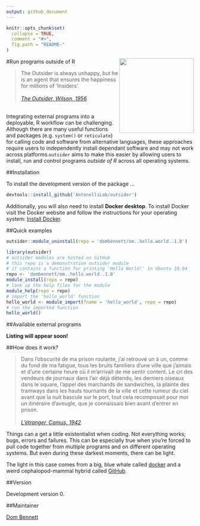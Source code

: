 ```yaml
---
output: github_document
---
```


<!-- README.md is generated from README.Rmd. Please edit that file -->
<!-- devtools::rmarkdown::render("README.Rmd") -->
<!-- Rscript -e "library(knitr); knit('README.Rmd')" -->

```r
knitr::opts_chunk$set(
  collapse = TRUE,
  comment = "#>",
  fig.path = "README-"
)
```

#Run programs outside of R <img src="logo.png" height="200" align="right"/>

> The Outsider is always unhappy, but he is an agent that ensures the happiness for millions of 'Insiders'.<br><br>
*[The Outsider, Wilson, 1956](https://en.wikipedia.org/wiki/The_Outsider_(Colin_Wilson)).*

<br>
Integrating external programs into a deployable, R workflow can be challenging. Although there are many useful functions and packages (e.g. `system()` or `reticulate`) for calling code and software from alternative languages, these approaches require users to independently install dependant software and may not work across platforms.`outsider` aims to make this easier by allowing users to install, run and control programs *outside of R* across all operating systems.

##Installation

To install the development version of the package ...

```r
devtools::install_github('AntonelliLab/outsider')
```

Additionally, you will also need to install **Docker desktop**. To install Docker visit the Docker website and follow the instructions for your operating system: [Install Docker](https://www.docker.com/products/docker-desktop).

##Quick examples
```r
outsider::module_uninstall(repo = 'dombennett/om..hello.world..1.0')
```

```r
library(outsider)
# outsider modules are hosted on GitHub
# this repo is a demonstration outsider module
# it contains a function for printing 'Hello World!' in Ubuntu 18.04
repo <- 'dombennett/om..hello.world..1.0'
module_install(repo = repo)
# look up the help files for the module
module_help(repo = repo)
# import the 'hello_world' function
hello_world <- module_import(fname = 'hello_world', repo = repo)
# run the imported function
hello_world()
```

##Available external programs

**Listing will appear soon!**

##How does it work?

> Dans l'obscurité de ma prison roulante, j'ai retrouvé un à un, comme du fond de ma fatigue, tous les bruits familiers d'une ville que j'aimais et d'une certaine heure où il m'arrivait de me sentir content. Le cri des vendeurs de journaux dans l'air déjà détendu, les derniers oiseaux dans le square, l'appel des marchands de sandwiches, la plainte des tramways dans les hauts tournants de la ville et cette rumeur du ciel avant que la nuit bascule sur le port, tout cela recomposait pour moi un itinéraire d'aveugle, que je connaissais bien avant d'entrer en prison.<br><br>
*[L'étranger, Camus, 1942](https://en.wikipedia.org/wiki/The_Stranger_(Camus_novel)).*

Things can a get a little existentialist when coding. Not everything works; bugs, errors and failures. This can be especially true when you're forced to pull code together from multiple programs and on different operating systems. But even during these darkest moments, there can be light.

The light in this case comes from a big, blue whale called [docker](https://www.docker.com/) and a weird cephalopod-mammal hybrid called [GitHub](https://github.com/).

##Version

Development version 0.

##Maintainer

[Dom Bennett](https://github.com/DomBennett)

